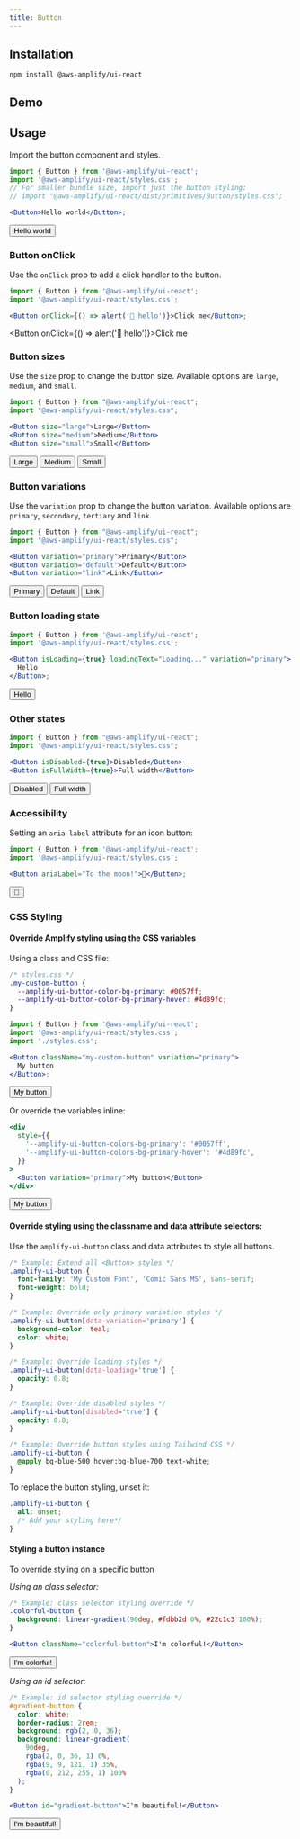 ```yaml
---
title: Button
---
```



## Installation

```
npm install @aws-amplify/ui-react
```

## Demo

<ButtonDemo />

## Usage

Import the button component and styles.

```jsx
import { Button } from '@aws-amplify/ui-react';
import '@aws-amplify/ui-react/styles.css';
// For smaller bundle size, import just the button styling:
// import "@aws-amplify/ui-react/dist/primitives/Button/styles.css";

<Button>Hello world</Button>;
```

<Button>Hello world</Button>

### Button onClick

Use the `onClick` prop to add a click handler to the button.

```jsx
import { Button } from '@aws-amplify/ui-react';
import '@aws-amplify/ui-react/styles.css';

<Button onClick={() => alert('👋 hello')}>Click me</Button>;
```

<Button onClick={() => alert('👋 hello')}>Click me</Button>

### Button sizes

Use the `size` prop to change the button size. Available options are `large`, `medium`, and `small`.

```jsx
import { Button } from "@aws-amplify/ui-react";
import "@aws-amplify/ui-react/styles.css";

<Button size="large">Large</Button>
<Button size="medium">Medium</Button>
<Button size="small">Small</Button>
```

<Button size="large">Large</Button>
<Button size="medium">Medium</Button>
<Button size="small">Small</Button>

### Button variations

Use the `variation` prop to change the button variation. Available options are `primary`, `secondary`, `tertiary` and `link`.

```jsx
import { Button } from "@aws-amplify/ui-react";
import "@aws-amplify/ui-react/styles.css";

<Button variation="primary">Primary</Button>
<Button variation="default">Default</Button>
<Button variation="link">Link</Button>
```

<Button variation="primary">Primary</Button>
<Button variation="default">Default</Button>
<Button variation="link">Link</Button>

### Button loading state

```jsx
import { Button } from '@aws-amplify/ui-react';
import '@aws-amplify/ui-react/styles.css';

<Button isLoading={true} loadingText="Loading..." variation="primary">
  Hello
</Button>;
```

<Button isLoading={true} loadingText="Loading..." variation="primary">
  Hello
</Button>

### Other states

```jsx
import { Button } from "@aws-amplify/ui-react";
import "@aws-amplify/ui-react/styles.css";

<Button isDisabled={true}>Disabled</Button>
<Button isFullWidth={true}>Full width</Button>
```

<Button isDisabled={true}>Disabled</Button>
<Button isFullWidth={true}>Full width</Button>

### Accessibility

Setting an `aria-label` attribute for an icon button:

```jsx
import { Button } from '@aws-amplify/ui-react';
import '@aws-amplify/ui-react/styles.css';

<Button ariaLabel="To the moon!">🚀</Button>;
```

<Button ariaLabel="To the moon!">🚀</Button>

### CSS Styling

#### Override Amplify styling using the CSS variables

Using a class and CSS file:

```css
/* styles.css */
.my-custom-button {
  --amplify-ui-button-color-bg-primary: #0057ff;
  --amplify-ui-button-color-bg-primary-hover: #4d89fc;
}
```

```jsx
import { Button } from '@aws-amplify/ui-react';
import '@aws-amplify/ui-react/styles.css';
import './styles.css';

<Button className="my-custom-button" variation="primary">
  My button
</Button>;
```

<Button className="my-custom-button" variation="primary">
  My button
</Button>

Or override the variables inline:

```jsx
<div
  style={{
    '--amplify-ui-button-colors-bg-primary': '#0057ff',
    '--amplify-ui-button-colors-bg-primary-hover': '#4d89fc',
  }}
>
  <Button variation="primary">My button</Button>
</div>
```

<div
  style={{
    '--amplify-ui-button-colors-bg-primary': '#0057ff',
    '--amplify-ui-button-colors-bg-primary-hover': '#4d89fc',
  }}
>
  <Button variation="primary">My button</Button>
</div>

#### Override styling using the classname and data attribute selectors:

Use the `amplify-ui-button` class and data attributes to style all buttons.

```css
/* Example: Extend all <Button> styles */
.amplify-ui-button {
  font-family: 'My Custom Font', 'Comic Sans MS', sans-serif;
  font-weight: bold;
}

/* Example: Override only primary variation styles */
.amplify-ui-button[data-variation='primary'] {
  background-color: teal;
  color: white;
}

/* Example: Override loading styles */
.amplify-ui-button[data-loading='true'] {
  opacity: 0.8;
}

/* Example: Override disabled styles */
.amplify-ui-button[disabled='true'] {
  opacity: 0.8;
}

/* Example: Override button styles using Tailwind CSS */
.amplify-ui-button {
  @apply bg-blue-500 hover:bg-blue-700 text-white;
}
```

To replace the button styling, unset it:

```css
.amplify-ui-button {
  all: unset;
  /* Add your styling here*/
}
```

#### Styling a button instance

To override styling on a specific button

_Using an class selector:_

```css
/* Example: class selector styling override */
.colorful-button {
  background: linear-gradient(90deg, #fdbb2d 0%, #22c1c3 100%);
}
```

```jsx
<Button className="colorful-button">I'm colorful!</Button>
```

<Button className="colorful-button">I'm colorful!</Button>

_Using an id selector:_

```css
/* Example: id selector styling override */
#gradient-button {
  color: white;
  border-radius: 2rem;
  background: rgb(2, 0, 36);
  background: linear-gradient(
    90deg,
    rgba(2, 0, 36, 1) 0%,
    rgba(9, 9, 121, 1) 35%,
    rgba(0, 212, 255, 1) 100%
  );
}
```

```jsx
<Button id="gradient-button">I'm beautiful!</Button>
```

<Button id="gradient-button">I'm beautiful!</Button>
